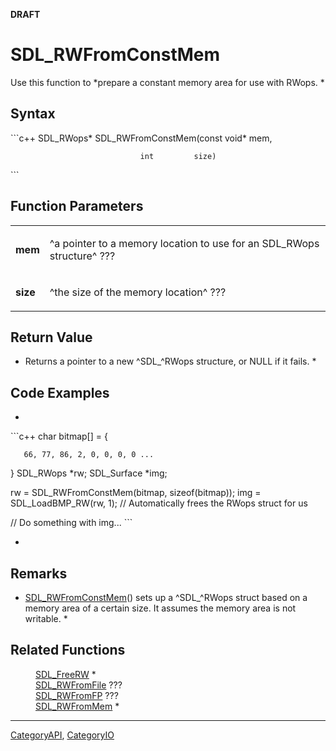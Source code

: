 <!-- pragma section-numbers off -->
<!-- pragma disable-camelcase -->
'''DRAFT'''

= SDL_RWFromConstMem =
Use this function to *prepare a constant memory area for use with RWops. *


== Syntax ==
```c++
SDL_RWops* SDL_RWFromConstMem(const void* mem,
                              int         size)
```

== Function Parameters ==
{|
|'''mem'''
|^a pointer to a memory location to use for an SDL_RWops structure^ ???
|-
|'''size'''
|^the size of the memory location^ ???
|}

== Return Value ==
*Returns a pointer to a new ^SDL_^RWops structure, or NULL if it fails. *

== Code Examples ==
*
```c++
char bitmap[] = {
    66, 77, 86, 2, 0, 0, 0, 0 ...
}
SDL_RWops *rw;
SDL_Surface *img;

rw = SDL_RWFromConstMem(bitmap, sizeof(bitmap));
img = SDL_LoadBMP_RW(rw, 1); // Automatically frees the RWops struct for us

// Do something with img...
```
*

== Remarks ==
*[[SDL_RWFromConstMem]]() sets up a ^SDL_^RWops struct based on a memory area of a certain size. It assumes the memory area is not writable. *

== Related Functions ==
:[[SDL_FreeRW]] *
:[[SDL_RWFromFile]] ???
:[[SDL_RWFromFP]] ???
:[[SDL_RWFromMem]] *

----
[[CategoryAPI]], [[CategoryIO]]
